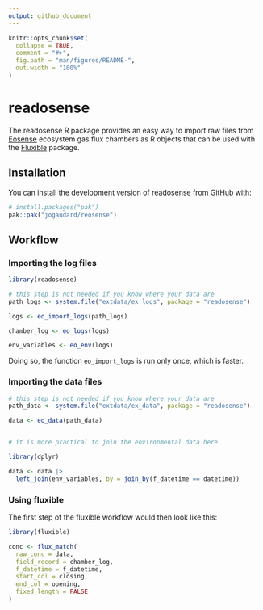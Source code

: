 ```yaml
---
output: github_document
---
```


<!-- README.md is generated from README.Rmd. Please edit that file -->

```r
knitr::opts_chunk$set(
  collapse = TRUE,
  comment = "#>",
  fig.path = "man/figures/README-",
  out.width = "100%"
)
```

# readosense

<!-- badges: start -->
<!-- badges: end -->

The readosense R package provides an easy way to import raw files from [Eosense](https://eosense.com/) ecosystem gas flux chambers as R objects that can be used with the [Fluxible](https://plant-functional-trait-course.github.io/fluxible/) package.

## Installation

You can install the development version of readosense from [GitHub](https://github.com/) with:

``` r
# install.packages("pak")
pak::pak("jogaudard/reosense")
```

## Workflow

### Importing the log files
```r
library(readosense)

# this step is not needed if you know where your data are
path_logs <- system.file("extdata/ex_logs", package = "readosense")

logs <- eo_import_logs(path_logs)

chamber_log <- eo_logs(logs)

env_variables <- eo_env(logs)
```
Doing so, the function `eo_import_logs` is run only once, which is faster.

### Importing the data files

```r

# this step is not needed if you know where your data are
path_data <- system.file("extdata/ex_data", package = "readosense")

data <- eo_data(path_data)


# it is more practical to join the environmental data here

library(dplyr)

data <- data |>
  left_join(env_variables, by = join_by(f_datetime == datetime))

```

### Using fluxible

The first step of the fluxible workflow would then look like this:
```r
library(fluxible)

conc <- flux_match(
  raw_conc = data,
  field_record = chamber_log,
  f_datetime = f_datetime,
  start_col = closing,
  end_col = opening,
  fixed_length = FALSE
)
```

